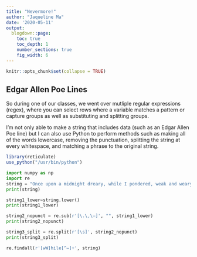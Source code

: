 ```yaml
---
title: "Nevermore!"
author: "Jaqueline Ma"
date: '2020-05-11'
output: 
  blogdown::page:
    toc: true
    toc_depth: 1
    number_sections: true
    fig_width: 6
---
```


```r
knitr::opts_chunk$set(collapse = TRUE)
```
## Edgar Allen Poe Lines

So during one of our classes, we went over mutliple regular expressions (regex), where you can select rows where a variable matches a pattern or capture groups as well as substituting and splitting groups.

I'm not only able to make a string that includes data (such as an Edgar Allen Poe line) but I can also use Python to perform methods such as making all of the words lowercase, removing the punctuation, splitting the string at every whitespace, and matching a phrase to the original string. 

```r
library(reticulate)
use_python("/usr/bin/python")
```


```python
import numpy as np
import re
string = "Once upon a midnight dreary, while I pondered, weak and weary, Over many a quaint and curious volume of forgotten lore— While I nodded, nearly napping, suddenly there came a tapping, As of some one gently rapping, rapping at my chamber door—"
print(string)
```

```python
string1_lower=string.lower()
print(string1_lower)
```

```python
string2_nopunct = re.sub(r'[\.\,\—]', "", string1_lower)
print(string2_nopunct)
```

```python
string3_split = re.split(r'[\s]', string2_nopunct)
print(string3_split)
```

```python
re.findall(r'[wW]hile[^—]+', string)
```







